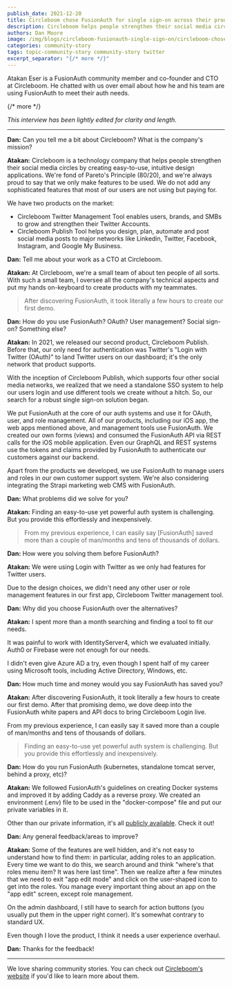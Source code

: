 ```yaml
---
publish_date: 2021-12-20 
title: Circleboom chose FusionAuth for single sign-on across their products
description: Circleboom helps people strengthen their social media circles by creating easy-to-use, intuitive design applications. They chose FusionAuth over several evaluated alternatives to offer a unified login experience to their customers.
authors: Dan Moore
image: /img/blogs/circleboom-fusionauth-single-sign-on/circleboom-chose-fusionauth-for-single-sign-on-across-their-products-header-image.png
categories: community-story
tags: topic-community-story community-story twitter
excerpt_separator: "{/* more */}"
---
```


Atakan Eser is a FusionAuth community member and co-founder and CTO at Circleboom. He chatted with us over email about how he and his team are using FusionAuth to meet their auth needs. 

{/* more */}

*This interview has been lightly edited for clarity and length.*

-------

**Dan:** Can you tell me a bit about Circleboom? What is the company's mission?

**Atakan:** Circleboom is a technology company that helps people strengthen their social media circles by creating easy-to-use, intuitive design applications. We're fond of Pareto's Principle (80/20), and we're always proud to say that we only make features to be used. We do not add any sophisticated features that most of our users are not using but paying for.

We have two products on the market: 

* Circleboom Twitter Management Tool enables users, brands, and SMBs to grow and strengthen their Twitter Accounts. 
* Circleboom Publish Tool helps you design, plan, automate and post social media posts to major networks like Linkedin, Twitter, Facebook, Instagram, and Google My Business.

**Dan:** Tell me about your work as a CTO at Circleboom.

**Atakan:** At Circleboom, we're a small team of about ten people of all sorts. With such a small team, I oversee all the company's technical aspects and put my hands on-keyboard to create products with my teammates.

> After discovering FusionAuth, it took literally a few hours to create our first demo.

**Dan:** How do you use FusionAuth? OAuth? User management? Social sign-on? Something else?

**Atakan:** In 2021, we released our second product, Circleboom Publish. Before that, our only need for authentication was Twitter's "Login with Twitter (OAuth)" to land Twitter users on our dashboard; it's the only network that product supports. 

With the inception of Circleboom Publish, which supports four other social media networks, we realized that we need a standalone SSO system to help our users login and use different tools we create without a hitch. So, our search for a robust single sign-on solution began.

We put FusionAuth at the core of our auth systems and use it for OAuth, user, and role management. All of our products, including our iOS app, the web apps mentioned above, and management tools use FusionAuth. We created our own forms (views) and consumed the FusionAuth API via REST calls for the iOS mobile application. Even our GraphQL and REST systems use the tokens and claims provided by FusionAuth to authenticate our customers against our backend.

Apart from the products we developed, we use FusionAuth to manage users and roles in our own customer support system. We're also considering integrating the Strapi marketing web CMS with FusionAuth.

**Dan:** What problems did we solve for you?

**Atakan:** Finding an easy-to-use yet powerful auth system is challenging. But you provide this effortlessly and inexpensively.

> From my previous experience, I can easily say [FusionAuth] saved more than a couple of man/months and tens of thousands of dollars.

**Dan:** How were you solving them before FusionAuth?

**Atakan:** We were using Login with Twitter as we only had features for Twitter users. 

Due to the design choices, we didn't need any other user or role management features in our first app, Circleboom Twitter management tool.

**Dan:** Why did you choose FusionAuth over the alternatives?

**Atakan:** I spent more than a month searching and finding a tool to fit our needs. 

It was painful to work with IdentityServer4, which we evaluated initially. Auth0 or Firebase were not enough for our needs. 

I didn't even give Azure AD a try, even though I spent half of my career using Microsoft tools, including Active Directory, Windows, etc.

**Dan:** How much time and money would you say FusionAuth has saved you?

**Atakan:** After discovering FusionAuth, it took literally a few hours to create our first demo. After that promising demo, we dove deep into the FusionAuth white papers and API docs to bring Circleboom Login live. 

From my previous experience, I can easily say it saved more than a couple of man/months and tens of thousands of dollars.

> Finding an easy-to-use yet powerful auth system is challenging. But you provide this effortlessly and inexpensively.

**Dan:** How do you run FusionAuth (kubernetes, standalone tomcat server, behind a proxy, etc)?

**Atakan:** We followed FusionAuth's guidelines on creating Docker systems and improved it by adding Caddy as a reverse proxy. We created an environment (.env) file to be used in the "docker-compose" file and put our private variables in it. 

Other than our private information, it's all [publicly available](https://github.com/circleboom/docker-circleboom-fusionauth). Check it out!

**Dan:** Any general feedback/areas to improve?

**Atakan:** Some of the features are well hidden, and it's not easy to understand how to find them: in particular, adding roles to an application. Every time we want to do this, we search around and think "where's that roles menu item? It was here last time". Then we realize after a few minutes that we need to exit "app edit mode" and click on the user-shaped icon to get into the roles. You manage every important thing about an app on the "app edit" screen, except role management.

On the admin dashboard, I still have to search for action buttons (you usually put them in the upper right corner). It's somewhat contrary to standard UX.

Even though I love the product, I think it needs a user experience overhaul.

**Dan:** Thanks for the feedback!

-------

We love sharing community stories. You can check out [Circleboom's website](https://circleboom.com/) if you'd like to learn more about them.
